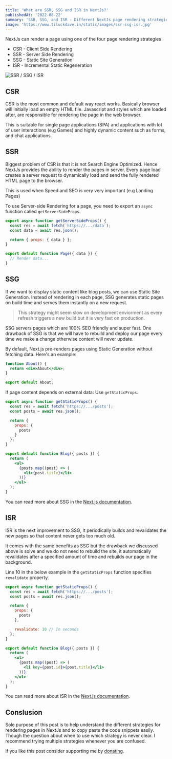 ```yaml
---
title: 'What are SSR, SSG and ISR in NextJs?'
publishedAt: '2022-08-22'
summary: 'SSR, SSG, and ISR - Different NextJs page rendering strategies, how & when to use each of them?'
image: 'https://www.tiluckdave.in/static/images/ssr-ssg-isr.jpg'
---
```


NextJs can render a page using one of the four page rendering strategies

- CSR - Client Side Rendering
- SSR - Server Side Rendering
- SSG - Static Site Generation
- ISR - Incremental Static Regeneration

![SSR / SSG / ISR](https://www.tiluckdave.in/static/images/ssr-ssg-isr.jpg)

## CSR

CSR is the most common and default way react works. Basically browser will initially load an empty HTML file. Javascript and styles which are loaded after, are responsible for rendering the page in the web browser.

This is suitable for single page applications (SPA) and applications with lot of user interactions (e.g Games) and highly dynamic content such as forms, and chat applications.

## SSR

Biggest problem of CSR is that it is not Search Engine Optimized. Hence NextJs provides the ability to render the pages in server. Every page load creates a server request to dynamically load and send the fully rendered HTML page to the browser.

This is used when Speed and SEO is very very important (e.g Landing Pages)

To use Server-side Rendering for a page, you need to export an `async` function called `getServerSideProps`.

```jsx
export async function getServerSideProps() {
  const res = await fetch(`https://.../data`);
  const data = await res.json();

  return { props: { data } };
}

export default function Page({ data }) {
  // Render data...
}
```

## SSG

If we want to display static content like blog posts, we can use Static Site Generation. Instead of rendering in each page, SSG generates static pages on build time and serves them instantly on a new request.

> This strategy might seem slow on development enviorment as every refresh triggers a new build but it is very fast on production.

SSG servers pages which are 100% SEO friendly and super fast. One drawback of SSG is that we will have to rebuild and deploy our page every time we make a change otherwise content will never update.

By default, Next.js pre-renders pages using Static Generation without fetching data. Here's an example:

```jsx
function About() {
  return <div>About</div>;
}

export default About;
```

If page content depends on external data: Use `getStaticProps`.

```jsx
export async function getStaticProps() {
  const res = await fetch('https://.../posts');
  const posts = await res.json();

  return {
    props: {
      posts
    }
  };
}

export default function Blog({ posts }) {
  return (
    <ul>
      {posts.map((post) => (
        <li>{post.title}</li>
      ))}
    </ul>
  );
}
```

You can read more about SSG in the [Next.js documentation](https://nextjs.org/docs/basic-features/pages#static-generation-recommended).

## ISR

ISR is the next improvement to SSG, It periodically builds and revalidates the new pages so that content never gets too much old.

It comes with the same benefits as SSG but the drawback we discussed above is solve and we do not need to rebuild the site, it automatically revalidates after a specified amount of time and rebuilds our page in the background.

Line 10 in the below example in the `getStaticProps` function specifies `revalidate` property.

```jsx
export async function getStaticProps() {
  const res = await fetch('https://.../posts');
  const posts = await res.json();

  return {
    props: {
      posts
    },

    revalidate: 10 // In seconds
  };
}

export default function Blog({ posts }) {
  return (
    <ul>
      {posts.map((post) => (
        <li key={post.id}>{post.title}</li>
      ))}
    </ul>
  );
}
```

You can read more about ISR in the [Next.js documentation](https://nextjs.org/docs/basic-features/data-fetching/incremental-static-regeneration).

## Conslusion

Sole purpose of this post is to help understand the different strategies for rendering pages in NextJs and to copy paste the code snippets easily. Though the question about when to use which strategy is never clear. I recommend trying multiple strategies whenever you are confused.

If you like this post consider supporting me by [donating](https://www.buymeacoffee.com/tiluckdave).
